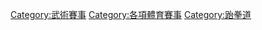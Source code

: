 {{see also|Category:跆拳道}}

[[Category:武術賽事|Category:武術賽事]]
[[Category:各項體育賽事|Category:各項體育賽事]]
[[Category:跆拳道|Category:跆拳道]]